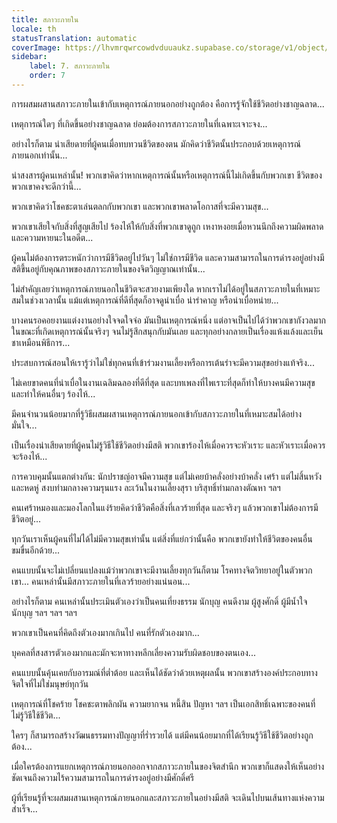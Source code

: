 ```yaml
---
title: สภาวะภายใน
locale: th
statusTranslation: automatic
coverImage: https://lhvmrqwrcowdvduuaukz.supabase.co/storage/v1/object/public/strapi-uploads/small_cover-tratado-de-psicologia-revolucionaria.webp-5e15e1cec4e0ebebcde5d7fc7565d8fd.webp
sidebar:
    label: 7. สภาวะภายใน
    order: 7
---
```

การผสมผสานสภาวะภายในเข้ากับเหตุการณ์ภายนอกอย่างถูกต้อง คือการรู้จักใช้ชีวิตอย่างชาญฉลาด...

เหตุการณ์ใดๆ ที่เกิดขึ้นอย่างชาญฉลาด ย่อมต้องการสภาวะภายในที่เฉพาะเจาะจง...

อย่างไรก็ตาม น่าเสียดายที่ผู้คนเมื่อทบทวนชีวิตของตน มักคิดว่าชีวิตนั้นประกอบด้วยเหตุการณ์ภายนอกเท่านั้น...

น่าสงสารผู้คนเหล่านั้น! พวกเขาคิดว่าหากเหตุการณ์นั้นหรือเหตุการณ์นี้ไม่เกิดขึ้นกับพวกเขา ชีวิตของพวกเขาคงจะดีกว่านี้...

พวกเขาคิดว่าโชคชะตาเล่นตลกกับพวกเขา และพวกเขาพลาดโอกาสที่จะมีความสุข...

พวกเขาเสียใจกับสิ่งที่สูญเสียไป ร้องไห้ให้กับสิ่งที่พวกเขาดูถูก เหงาหงอยเมื่อหวนนึกถึงความผิดพลาดและความหายนะในอดีต...

ผู้คนไม่ต้องการตระหนักว่าการมีชีวิตอยู่ไปวันๆ ไม่ใช่การมีชีวิต และความสามารถในการดำรงอยู่อย่างมีสติขึ้นอยู่กับคุณภาพของสภาวะภายในของจิตวิญญาณเท่านั้น...

ไม่สำคัญเลยว่าเหตุการณ์ภายนอกในชีวิตจะสวยงามเพียงใด หากเราไม่ได้อยู่ในสภาวะภายในที่เหมาะสมในช่วงเวลานั้น แม้แต่เหตุการณ์ที่ดีที่สุดก็อาจดูน่าเบื่อ น่ารำคาญ หรือน่าเบื่อหน่าย...

บางคนรอคอยงานแต่งงานอย่างใจจดใจจ่อ มันเป็นเหตุการณ์หนึ่ง แต่อาจเป็นไปได้ว่าพวกเขากังวลมากในขณะที่เกิดเหตุการณ์นั้นจริงๆ จนไม่รู้สึกสนุกกับมันเลย และทุกอย่างกลายเป็นเรื่องแห้งแล้งและเย็นชาเหมือนพิธีการ...

ประสบการณ์สอนให้เรารู้ว่าไม่ใช่ทุกคนที่เข้าร่วมงานเลี้ยงหรือการเต้นรำจะมีความสุขอย่างแท้จริง...

ไม่เคยขาดคนที่น่าเบื่อในงานเฉลิมฉลองที่ดีที่สุด และบทเพลงที่ไพเราะที่สุดก็ทำให้บางคนมีความสุขและทำให้คนอื่นๆ ร้องไห้...

มีคนจำนวนน้อยมากที่รู้วิธีผสมผสานเหตุการณ์ภายนอกเข้ากับสภาวะภายในที่เหมาะสมได้อย่างมั่นใจ...

เป็นเรื่องน่าเสียดายที่ผู้คนไม่รู้วิธีใช้ชีวิตอย่างมีสติ พวกเขาร้องไห้เมื่อควรจะหัวเราะ และหัวเราะเมื่อควรจะร้องไห้...

การควบคุมนั้นแตกต่างกัน: นักปราชญ์อาจมีความสุข แต่ไม่เคยบ้าคลั่งอย่างบ้าคลั่ง เศร้า แต่ไม่สิ้นหวังและหดหู่ สงบท่ามกลางความรุนแรง ละเว้นในงานเลี้ยงสุรา บริสุทธิ์ท่ามกลางตัณหา ฯลฯ

คนเศร้าหมองและมองโลกในแง่ร้ายคิดว่าชีวิตคือสิ่งที่เลวร้ายที่สุด และจริงๆ แล้วพวกเขาไม่ต้องการมีชีวิตอยู่...

ทุกวันเราเห็นผู้คนที่ไม่ได้ไม่มีความสุขเท่านั้น แต่สิ่งที่แย่กว่านั้นคือ พวกเขายังทำให้ชีวิตของคนอื่นขมขื่นอีกด้วย...

คนแบบนั้นจะไม่เปลี่ยนแปลงแม้ว่าพวกเขาจะมีงานเลี้ยงทุกวันก็ตาม โรคทางจิตวิทยาอยู่ในตัวพวกเขา... คนเหล่านั้นมีสภาวะภายในที่เลวร้ายอย่างแน่นอน...

อย่างไรก็ตาม คนเหล่านั้นประเมินตัวเองว่าเป็นคนเที่ยงธรรม นักบุญ คนดีงาม ผู้สูงศักดิ์ ผู้มีน้ำใจ นักบุญ ฯลฯ ฯลฯ ฯลฯ

พวกเขาเป็นคนที่คิดถึงตัวเองมากเกินไป คนที่รักตัวเองมาก...

บุคคลที่สงสารตัวเองมากและมักจะหาทางหลีกเลี่ยงความรับผิดชอบของตนเอง...

คนแบบนั้นคุ้นเคยกับอารมณ์ที่ต่ำต้อย และเห็นได้ชัดว่าด้วยเหตุผลนั้น พวกเขาสร้างองค์ประกอบทางจิตใจที่ไม่ใช่มนุษย์ทุกวัน

เหตุการณ์ที่โชคร้าย โชคชะตาพลิกผัน ความยากจน หนี้สิน ปัญหา ฯลฯ เป็นเอกสิทธิ์เฉพาะของคนที่ไม่รู้วิธีใช้ชีวิต...

ใครๆ ก็สามารถสร้างวัฒนธรรมทางปัญญาที่ร่ำรวยได้ แต่มีคนน้อยมากที่ได้เรียนรู้วิธีใช้ชีวิตอย่างถูกต้อง...

เมื่อใครต้องการแยกเหตุการณ์ภายนอกออกจากสภาวะภายในของจิตสำนึก พวกเขาก็แสดงให้เห็นอย่างชัดเจนถึงความไร้ความสามารถในการดำรงอยู่อย่างมีศักดิ์ศรี

ผู้ที่เรียนรู้ที่จะผสมผสานเหตุการณ์ภายนอกและสภาวะภายในอย่างมีสติ จะเดินไปบนเส้นทางแห่งความสำเร็จ...

